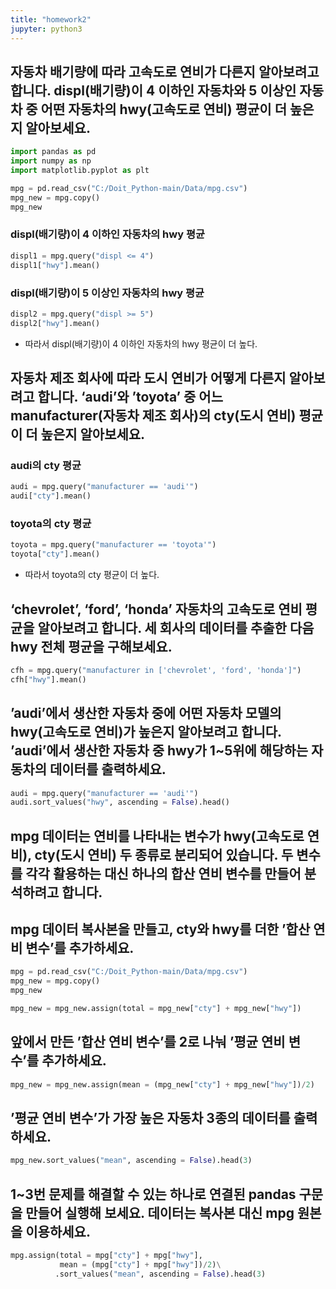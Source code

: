 ```yaml
---
title: "homework2"
jupyter: python3
---
```


## 자동차 배기량에 따라 고속도로 연비가 다른지 알아보려고 합니다. displ(배기량)이 4 이하인 자동차와 5 이상인 자동차 중 어떤 자동차의 hwy(고속도로 연비) 평균이 더 높은지 알아보세요.

```python
import pandas as pd
import numpy as np
import matplotlib.pyplot as plt

mpg = pd.read_csv("C:/Doit_Python-main/Data/mpg.csv")
mpg_new = mpg.copy()
mpg_new
```

### displ(배기량)이 4 이하인 자동차의 hwy 평균

```python
displ1 = mpg.query("displ <= 4")
displ1["hwy"].mean()
```

### displ(배기량)이 5 이상인 자동차의 hwy 평균
```python
displ2 = mpg.query("displ >= 5")
displ2["hwy"].mean()
```

- 따라서 displ(배기량)이 4 이하인 자동차의 hwy 평균이 더 높다. 

## 자동차 제조 회사에 따라 도시 연비가 어떻게 다른지 알아보려고 합니다. 'audi'와 'toyota' 중 어느 manufacturer(자동차 제조 회사)의 cty(도시 연비) 평균이 더 높은지 알아보세요.

### audi의 cty 평균

```python
audi = mpg.query("manufacturer == 'audi'")
audi["cty"].mean()
```

### toyota의 cty 평균
```python
toyota = mpg.query("manufacturer == 'toyota'")
toyota["cty"].mean()
```

- 따라서 toyota의 cty 평균이 더 높다. 

## 'chevrolet', 'ford', 'honda' 자동차의 고속도로 연비 평균을 알아보려고 합니다. 세 회사의 데이터를 추출한 다음 hwy 전체 평균을 구해보세요.

```python
cfh = mpg.query("manufacturer in ['chevrolet', 'ford', 'honda']")
cfh["hwy"].mean()
```

## 'audi'에서 생산한 자동차 중에 어떤 자동차 모델의 hwy(고속도로 연비)가 높은지 알아보려고 합니다. 'audi'에서 생산한 자동차 중 hwy가 1~5위에 해당하는 자동차의 데이터를 출력하세요.
```python
audi = mpg.query("manufacturer == 'audi'")
audi.sort_values("hwy", ascending = False).head()
```

## mpg 데이터는 연비를 나타내는 변수가 hwy(고속도로 연비), cty(도시 연비) 두 종류로 분리되어 있습니다. 두 변수를 각각 활용하는 대신 하나의 합산 연비 변수를 만들어 분석하려고 합니다.

## mpg 데이터 복사본을 만들고, cty와 hwy를 더한 '합산 연비 변수'를 추가하세요. 
```python
mpg = pd.read_csv("C:/Doit_Python-main/Data/mpg.csv")
mpg_new = mpg.copy()
mpg_new

mpg_new = mpg_new.assign(total = mpg_new["cty"] + mpg_new["hwy"])
```

## 앞에서 만든 '합산 연비 변수'를 2로 나눠 '평균 연비 변수'를 추가하세요.
```python
mpg_new = mpg_new.assign(mean = (mpg_new["cty"] + mpg_new["hwy"])/2)
```

## '평균 연비 변수'가 가장 높은 자동차 3종의 데이터를 출력하세요.
```python
mpg_new.sort_values("mean", ascending = False).head(3)
```

## 1~3번 문제를 해결할 수 있는 하나로 연결된 pandas 구문을 만들어 실행해 보세요. 데이터는 복사본 대신 mpg 원본을 이용하세요.
```python
mpg.assign(total = mpg["cty"] + mpg["hwy"], 
           mean = (mpg["cty"] + mpg["hwy"])/2)\
          .sort_values("mean", ascending = False).head(3)
```

